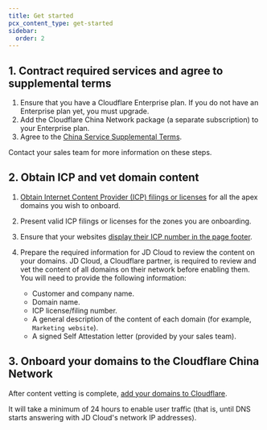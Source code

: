 ```yaml
---
title: Get started
pcx_content_type: get-started
sidebar:
  order: 2
---
```


## 1. Contract required services and agree to supplemental terms

1. Ensure that you have a Cloudflare Enterprise plan. If you do not have an Enterprise plan yet, you must upgrade.
2. Add the Cloudflare China Network package (a separate subscription) to your Enterprise plan.
3. Agree to the [China Service Supplemental Terms](https://www.cloudflare.com/supplemental-terms/#china-service).

Contact your sales team for more information on these steps.

## 2. Obtain ICP and vet domain content

1. [Obtain Internet Content Provider (ICP) filings or licenses](/china-network/concepts/icp/#obtain-an-icp-number) for all the apex domains you wish to onboard.

2. Present valid ICP filings or licenses for the zones you are onboarding.

3. Ensure that your websites [display their ICP number in the page footer](/china-network/concepts/icp/#display-your-icp-number).

4. Prepare the required information for JD Cloud to review the content on your domains. JD Cloud, a Cloudflare partner, is required to review and vet the content of all domains on their network before enabling them. You will need to provide the following information:

   - Customer and company name.
   - Domain name.
   - ICP license/filing number.
   - A general description of the content of each domain (for example, `Marketing website`).
   - A signed Self Attestation letter (provided by your sales team).

## 3. Onboard your domains to the Cloudflare China Network

After content vetting is complete, [add your domains to Cloudflare](/fundamentals/manage-domains/add-site/).

It will take a minimum of 24 hours to enable user traffic (that is, until DNS starts answering with JD Cloud's network IP addresses).
